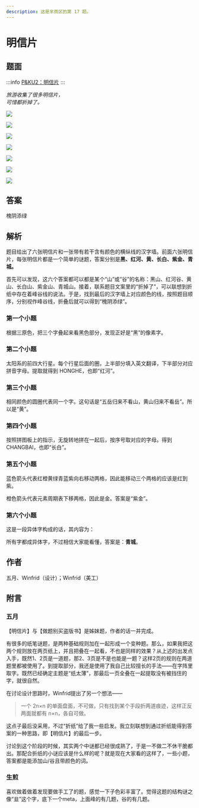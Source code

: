 ```yaml
---
description: 这是芈雨区的第 17 题。
---
```


# 明信片

## 题面

:::info
[P&KU2：明信片](https://pnku2.pkupuzzle.art/#/game/miyu/prob_17)
:::

_旅游收集了很多明信片，_  
_可惜都折掉了。_

![](./17-ming-xin-pian.assets/image_1.webp)

![](./17-ming-xin-pian.assets/image_2.webp)

![](./17-ming-xin-pian.assets/image_3.webp)

![](./17-ming-xin-pian.assets/image_4.webp)

![](./17-ming-xin-pian.assets/image_5.webp)

![](./17-ming-xin-pian.assets/image_6.webp)

![](./17-ming-xin-pian.assets/image_7.webp)

## 答案

<AnswerBlock>槐阴添绿</AnswerBlock>

## 解析

题目给出了六张明信片和一张带有若干含有颜色的横纵线的汉字墙。前面六张明信片，每张明信片都是一个简单的谜题，答案分别是**黑、红河、黄、长白、紫金、青城。**

首先可以发现，这六个答案都可以都是某个“山”或“谷”的名称：黑山、红河谷、黄山、长白山、紫金山、青城山。接着，联系题目文案里的“折掉了”，可以联想到折纸中存在着峰谷线的说法。于是，找到最后的汉字墙上对应颜色的线，按照题目顺序，分别视作峰谷线，折叠后就可以得到“槐阴添绿”。

### 第一个小题

根据三原色，把三个字叠起来看黑色部分，发现正好是“黑”的像素字。

### 第二个小题

太阳系的前四大行星。每个行星后面的圈，上半部分填入英文翻译，下半部分对应拼音字母。提取就得到 HONGHE，也即“红河”。

### 第三个小题

相同颜色的圆圈代表同一个字。这句话是“五岳归来不看山，黄山归来不看岳”。所以是“黄”。

### 第四个小题

按照拼图板上的指示，无旋转地拼在一起后，按序号取对应的字母。得到 CHANGBAI，也即“长白”。

### 第五个小题

蓝色箭头代表红橙黄绿青蓝紫向右移动两格，因此能移动三个两格的应该是红到紫。

橙色箭头代表元素周期表下移两格，因此是金。答案是“紫金”。

### 第六个小题

这是一段异体字构成的话，其内容为：

所有字都成异体字，不过相信大家能看懂，答案是：**青城**。

## 作者

五月、Winfrid（设计）；Winfrid（美工）

## 附言

### 五月

【明信片】与【做题别买盗版书】是姊妹题，作者的话一并完成。

有很多的纸笔谜题，是两种基础规则加在一起形成一个变种题。那么，如果我把这两个规则放在两页纸上，并且把叠在一起看，不也是同样的效果？从上述的出发点入手，既然1、2页是一道题，那2、3页是不是也能是一题？这样2页的规则在两道题里都被使用了。到提取部分，我还是使用了我自己比较擅长的手法——在字阵里取字。既然已经确定主题是“纸太薄”，那最后一页全叠在一起提取没有被挡住的字，就很自然。

在讨论设计思路时，Winfrid提出了另一个想法——

> 一个 2n×n 的单面盘面，不可做，只有找到某个手段折两道痕迹，这样正反两面就都有 n×n，各自可做。

这点子最后没采用，不过“折纸”给了我一些启发。我立刻联想到通过折纸能得到答案的一种思路，即【明信片】的最后一步。

讨论到这个阶段的时候，其实两个中谜都已经很成熟了，于是一不做二不休干脆都出。那配合折纸的小谜应该是什么样的呢？就是现在大家看的这样了，一些小题，答案都是能添加山/谷且带颜色的词。

### 生煎

喜欢做着做着发现要做手工了的题，感觉一下子色彩丰富了。觉得这题的结构谜之像“韭”这个字，底下一个meta，上面峰的有几题，谷的有几题。
